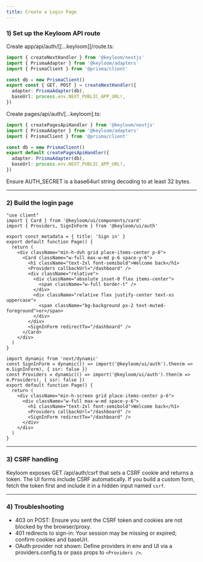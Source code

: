 ```yaml
---
title: Create a Login Page
---
```





<Steps>

### 1) Set up the Keyloom API route

<Tabs>
<Tab value="app-router" title="App Router">

Create app/api/auth/[[...keyloom]]/route.ts:

```ts
import { createNextHandler } from '@keyloom/nextjs'
import { PrismaAdapter } from '@keyloom/adapters'
import { PrismaClient } from '@prisma/client'

const db = new PrismaClient()
export const { GET, POST } = createNextHandler({
  adapter: PrismaAdapter(db),
  baseUrl: process.env.NEXT_PUBLIC_APP_URL!,
})
```

</Tab>
<Tab value="pages-router" title="Pages Router">

Create pages/api/auth/[...keyloom].ts:

```ts
import { createPagesApiHandler } from '@keyloom/nextjs'
import { PrismaAdapter } from '@keyloom/adapters'
import { PrismaClient } from '@prisma/client'

const db = new PrismaClient()
export default createPagesApiHandler({
  adapter: PrismaAdapter(db),
  baseUrl: process.env.NEXT_PUBLIC_APP_URL!,
})
```

</Tab>
</Tabs>

<Callout>
Ensure AUTH_SECRET is a base64url string decoding to at least 32 bytes.
</Callout>

---

### 2) Build the login page

<Tabs>
<Tab value="app-router" title="App Router">

```tsx
"use client"
import { Card } from '@keyloom/ui/components/card'
import { Providers, SignInForm } from '@keyloom/ui/auth'

export const metadata = { title: 'Sign in' }
export default function Page() {
  return (
    <div className="min-h-dvh grid place-items-center p-6">
      <Card className="w-full max-w-md p-6 space-y-6">
        <h1 className="text-2xl font-semibold">Welcome back</h1>
        <Providers callbackUrl="/dashboard" />
        <div className="relative">
          <div className="absolute inset-0 flex items-center">
            <span className="w-full border-t" />
          </div>
          <div className="relative flex justify-center text-xs uppercase">
            <span className="bg-background px-2 text-muted-foreground">or</span>
          </div>
        </div>
        <SignInForm redirectTo="/dashboard" />
      </Card>
    </div>
  )
}
```

</Tab>
<Tab value="pages-router" title="Pages Router">

```tsx
import dynamic from 'next/dynamic'
const SignInForm = dynamic(() => import('@keyloom/ui/auth').then(m => m.SignInForm), { ssr: false })
const Providers = dynamic(() => import('@keyloom/ui/auth').then(m => m.Providers), { ssr: false })
export default function Page() {
  return (
    <div className="min-h-screen grid place-items-center p-6">
      <div className="w-full max-w-md space-y-6">
        <h1 className="text-2xl font-semibold">Welcome back</h1>
        <Providers callbackUrl="/dashboard" />
        <SignInForm redirectTo="/dashboard" />
      </div>
    </div>
  )
}
```

</Tab>
</Tabs>

---

### 3) CSRF handling

Keyloom exposes GET /api/auth/csrf that sets a CSRF cookie and returns a token. The UI forms include CSRF automatically. If you build a custom form, fetch the token first and include it in a hidden input named `csrf`.

---

### 4) Troubleshooting

- 403 on POST: Ensure you sent the CSRF token and cookies are not blocked by the browser/proxy.
- 401 redirects to sign-in: Your session may be missing or expired; confirm cookies and baseUrl.
- OAuth provider not shown: Define providers in env and UI via a providers.config.ts or pass props to `<Providers />`.

</Steps>

